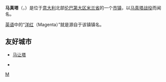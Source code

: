 '''马真塔'''（{{lang-it|Magenta}}，{{IPA-it|maˈdʒɛnta}}）是位于[[意大利|意大利]]北部[[伦巴第大区|伦巴第大区]][[米兰省|米兰省]]的一个[[市镇_(意大利)|市镇]]，以[[马真塔战役|马真塔战役]]而闻名。

[[英语|英语]]中的“[[洋红|洋红]]（Magenta）”就是源自于该镇镇名。

==友好城市==
* {{FRA}}[[马让塔|马让塔]] 
* {{ITA}}{{tsl|en|Sant'Anna di Stazzema|}} 

{{米蘭省市鎮}}

[[Category:米兰省市镇|M]]


{{italy-geo-stub}}